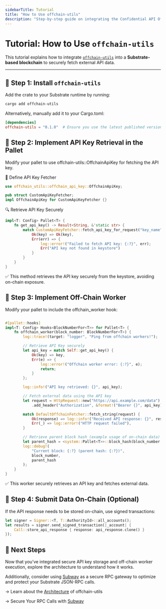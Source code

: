 ```yaml
---
sidebarTitle: Tutorial
title: "How to Use offchain-utils"
description: "Step-by-step guide on integrating the Confidential API Off-Chain Worker in a Substrate project."
---
```



# Tutorial: How to Use `offchain-utils`

This tutorial explains how to integrate [`offchain-utils`](https://crates.io/crates/offchain-utils) into a **Substrate-based blockchain** to securely fetch external API data.

---

## **📌 Step 1: Install `offchain-utils`**

Add the crate to your Substrate runtime by running:

```sh
cargo add offchain-utils
```

Alternatively, manually add it to your Cargo.toml:

```toml
[dependencies]
offchain-utils = "0.1.0"  # Ensure you use the latest published version
```


## 📌  Step 2: Implement API Key Retrieval in the Pallet

Modify your pallet to use offchain-utils::OffchainApiKey for fetching the API key.

📝 Define API Key Fetcher

```rust
use offchain_utils::offchain_api_key::OffchainApiKey;

pub struct CustomApiKeyFetcher;
impl OffchainApiKey for CustomApiKeyFetcher {}
```

🔍 Retrieve API Key Securely

```rust
impl<T: Config> Pallet<T> {
    fn get_api_key() -> Result<String, &'static str> {
        match CustomApiKeyFetcher::fetch_api_key_for_request("key_name") {
            Ok(key) => Ok(key),
            Err(err) => {
                log::error!("Failed to fetch API key: {:?}", err);
                Err("API key not found in keystore")
            }
        }
    }
}
```
✅ This method retrieves the API key securely from the keystore, avoiding on-chain exposure.


## 📌 Step 3: Implement Off-Chain Worker
Modify your pallet to include the offchain_worker hook:

```rust

#[pallet::hooks]
impl<T: Config> Hooks<BlockNumberFor<T>> for Pallet<T> {
    fn offchain_worker(block_number: BlockNumberFor<T>) {
        log::trace!(target: "logger", "Ping from offchain workers!");

        // Retrieve API Key securely
        let api_key = match Self::get_api_key() {
            Ok(key) => key,
            Err(e) => {
                log::error!("Offchain worker error: {:?}", e);
                return;
            }
        };

        log::info!("API key retrieved: {}", api_key);

        // Fetch external data using the API key
        let request = HttpRequest::new("https://api.example.com/data")
            .add_header("Authorization", &format!("Bearer {}", api_key));

        match DefaultOffchainFetcher::fetch_string(request) {
            Ok(response) => log::info!("Received API response: {}", response),
            Err(_) => log::error!("HTTP request failed"),
        }

        // Retrieve parent block hash (example usage of on-chain data)
        let parent_hash = <system::Pallet<T>>::block_hash(block_number - 1u32.into());
        log::debug!(
            "Current block: {:?} (parent hash: {:?})",
            block_number,
            parent_hash
        );
    }
}

```

✅ This worker securely retrieves an API key and fetches external data.

## 📌 Step 4: Submit Data On-Chain (Optional)

If the API response needs to be stored on-chain, use signed transactions:

```rust
let signer = Signer::<T, T::AuthorityId>::all_accounts();
let results = signer.send_signed_transaction(|_account| {
    Call::store_api_response { response: api_response.clone() }
});
```

## 🎯 Next Steps
Now that you’ve integrated secure API key storage and off-chain worker execution, explore the architecture to understand how it works.

Additionally, consider using [Subway](https://github.com/AcalaNetwork/subway) as a secure RPC gateway to optimize and protect your Substrate JSON-RPC calls.

→ Learn about the [Architecture](/docs/architecture) of offchain-utils

→ Secure Your RPC Calls with [Subway](https://github.com/AcalaNetwork/subway)